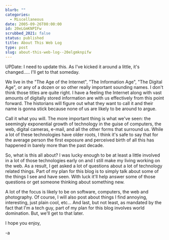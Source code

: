 ```yaml
---
blurb: ""
categories:
  - Miscellaneous
date: 2005-09-26T00:00:00
id: 20eLGmKNPIFw
scrubbed_2021: false
status: published
title: About This Web Log
type: post
slug: about-this-web-log--20elgmknpifw
---
```


UPDate: I need to update this. As I've kicked it around a little,
it's changed..... I'll get to that someday. 

We live in the "The Age of the Internet", "The Information Age",
"The Digital Age", or any of a dozen or so other really important
sounding names. I don't think those titles are quite right. I have
a feeling the Internet along with vast amounts of digitally stored
information are with us effectively from this point forward. The
historians will figure out what they want to call it and their name
is gonna stick because none of us are likely to be around to
argue.  

Call it what you will. The more important thing is what we've seen:
the seemingly exponential growth of technology in the guise of
computers, the web, digital cameras, e-mail, and all the other
forms that surround us. While a lot of these technologies have
older roots, I think it's safe to say that for the average person
the first exposure and perceived birth of all this has happened in
barely more than the past decade.  

So, what is this all about? I was lucky enough to be at least a
little involved in a lot of those technologies early on and I still
make my living working on the web. As a result, I get asked a lot
of questions about a lot of technology related things. Part of my
plan for this blog is to simply talk about some of the things I see
and have seen. With luck it'll help answer some of those questions
or get someone thinking about something new.  

A lot of the focus is likely to be on software, computers, the web
and photography. Of course, I will also post about things I find
annoying, interesting, just plain cool, etc... And last, but not
least, as mandated by the fact that I'm a tech guy, part of my plan
for this blog involves world domination. But, we'll get to that
later.  

I hope you enjoy,  

-a